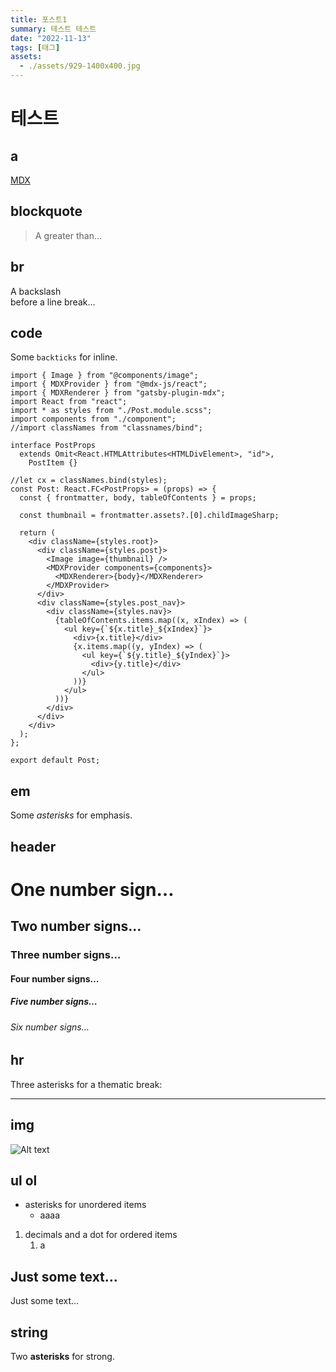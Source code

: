 ```yaml
---
title: 포스트1
summary: 테스트 테스트
date: "2022-11-13"
tags: [태그]
assets:
  - ./assets/929-1400x400.jpg
---
```


# 테스트

## a

[MDX](https://mdxjs.com "title")

## blockquote

> A greater than…

## br

A backslash\
before a line break…

## code

Some `backticks` for inline.

```tsx
import { Image } from "@components/image";
import { MDXProvider } from "@mdx-js/react";
import { MDXRenderer } from "gatsby-plugin-mdx";
import React from "react";
import * as styles from "./Post.module.scss";
import components from "./component";
//import classNames from "classnames/bind";

interface PostProps
  extends Omit<React.HTMLAttributes<HTMLDivElement>, "id">,
    PostItem {}

//let cx = classNames.bind(styles);
const Post: React.FC<PostProps> = (props) => {
  const { frontmatter, body, tableOfContents } = props;

  const thumbnail = frontmatter.assets?.[0].childImageSharp;

  return (
    <div className={styles.root}>
      <div className={styles.post}>
        <Image image={thumbnail} />
        <MDXProvider components={components}>
          <MDXRenderer>{body}</MDXRenderer>
        </MDXProvider>
      </div>
      <div className={styles.post_nav}>
        <div className={styles.nav}>
          {tableOfContents.items.map((x, xIndex) => (
            <ul key={`${x.title}_${xIndex}`}>
              <div>{x.title}</div>
              {x.items.map((y, yIndex) => (
                <ul key={`${y.title}_${yIndex}`}>
                  <div>{y.title}</div>
                </ul>
              ))}
            </ul>
          ))}
        </div>
      </div>
    </div>
  );
};

export default Post;
```

## em

Some _asterisks_ for emphasis.

## header

# One number sign…

## Two number signs…

### Three number signs…

#### Four number signs…

##### Five number signs…

###### Six number signs…

## hr

Three asterisks for a thematic break:

---

## img

![Alt text](https://picsum.photos/200/200 "title")

## ul ol

- asterisks for unordered items
  - aaaa

1. decimals and a dot for ordered items
   1. a

## Just some text…

Just some text…

## string

Two **asterisks** for strong.
